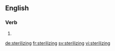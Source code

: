 
==English==

===Verb===
{{head|en}}

# {{present participle of|sterilize|lang=en}}

[[de:sterilizing]]
[[fr:sterilizing]]
[[sv:sterilizing]]
[[vi:sterilizing]]